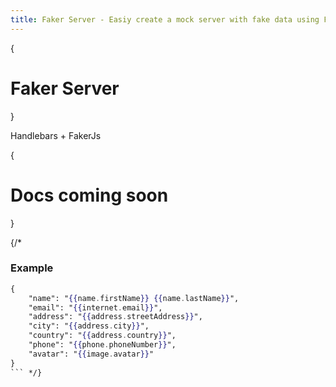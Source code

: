 ```yaml
---
title: Faker Server - Easiy create a mock server with fake data using Faker.js and handlebars
---
```



{<h1 className="text-center text-4xl tracking-tighter font-extrabold md:text-5xl mt-8">Faker Server</h1>}
<p class="text-lg text-center py-2 mb-2 text-gray-600 md:!text-2xl">Handlebars + FakerJs</p>


{<h1 className="text-center text-4xl tracking-tighter font-extrabold md:text-5xl mt-8">Docs coming soon</h1>}

{/* <div class="py-8">
    <FakerServerFeatures />
</div>

### Example

```handlebars []
{
    "name": "{{name.firstName}} {{name.lastName}}",
    "email": "{{internet.email}}",
    "address": "{{address.streetAddress}}",
    "city": "{{address.city}}",
    "country": "{{address.country}}",
    "phone": "{{phone.phoneNumber}}",
    "avatar": "{{image.avatar}}"
}
``` */}